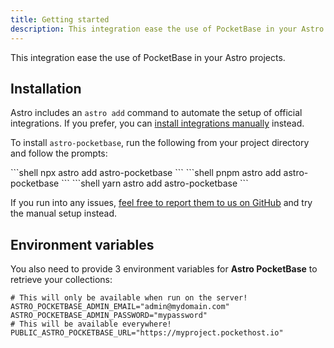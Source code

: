 ```yaml
---
title: Getting started
description: This integration ease the use of PocketBase in your Astro projects.
---
```


This integration ease the use of PocketBase in your Astro projects.

## Installation

Astro includes an `astro add` command to automate the setup of official integrations. If you prefer, you can [install integrations manually](/start-here/manual-setup) instead.

To install `astro-pocketbase`, run the following from your project directory and follow the prompts:

<Tabs>
  <TabItem label="npm">
    ```shell
    npx astro add astro-pocketbase
    ```
  </TabItem>
  <TabItem label="pnpm">
    ```shell
    pnpm astro add astro-pocketbase
    ```
  </TabItem>
  <TabItem label="yarn">
    ```shell
    yarn astro add astro-pocketbase
    ```
  </TabItem>
</Tabs>

If you run into any issues, [feel free to report them to us on GitHub](https://github.com/gbouteiller/astro-pocketbase/issues) and try the manual setup instead.

## Environment variables

You also need to provide 3 environment variables for **Astro PocketBase** to retrieve your collections:

```shell
# This will only be available when run on the server!
ASTRO_POCKETBASE_ADMIN_EMAIL="admin@mydomain.com"
ASTRO_POCKETBASE_ADMIN_PASSWORD="mypassword"
# This will be available everywhere!
PUBLIC_ASTRO_POCKETBASE_URL="https://myproject.pockethost.io"
```